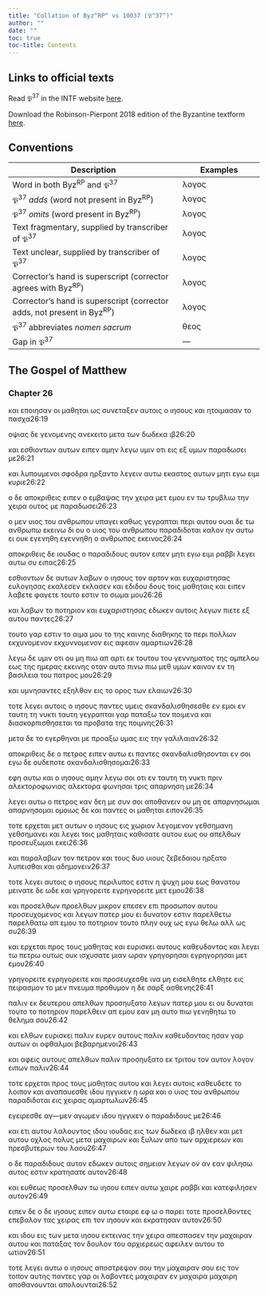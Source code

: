 ```yaml
---
title: "Collation of Byz^RP^ vs 10037 (𝔓^37^)"
author: ""
date: ""
toc: true
toc-title: Contents
---
```


::: {.callout-note appearance="minimal" icon="false" collapse="true"}
# Links to official texts

Read 𝔓^37^ in the INTF website [here](https://ntvmr.uni-muenster.de/manuscript-workspace?docID=10037).

Download the Robinson-Pierpont 2018 edition of the Byzantine textform [here](https://web.archive.org/web/20210413060536/https://byzantinetext.com/wp-content/uploads/2021/03/robinson-pierpont-2018-gnt-edition.pdf).


:::


::: {.callout-note appearance="minimal" icon="false" collapse="true"}
# Conventions

| Description                                                              	| Examples                           	|
|--------------------------------------------------------------------------	|------------------------------------	|
| Word in both Byz^RP^ and 𝔓^37^                                   	| λογος                              	|
| 𝔓^37^ *adds* (word not present in Byz^RP^)                       	| [λογος]{.greek-added}            	|
| 𝔓^37^ *omits* (word present in Byz^RP^)                          	| [λογος]{.greek-omitted}          	|
| Text fragmentary, supplied by transcriber of 𝔓^37^               	| [λογος]{.greek-supplied}         	|
| Text unclear, supplied by transcriber of 𝔓^37^                   	| [λογος]{.unclear}                	|
| Corrector's hand is superscript (corrector agrees with Byz^RP^)          	| [λογος]{.corr}                   	|
| Corrector's hand is superscript (corrector adds, not present in Byz^RP^) 	| [[λογος]{.corr}]{.greek-added} 	|
| 𝔓^37^ abbreviates *nomen sacrum*                                 	| [θεος]{.greek-abbr}            	|
| Gap in 𝔓^37^                                                     	| [―]{.gap}                        	|
:::

## The Gospel of Matthew

### Chapter 26

[και]{.greek-omitted} [εποιησαν]{.greek-omitted} [οι]{.greek-omitted} [μαθη]{.greek-supplied}[ται]{.greek-supplied} [ως]{.greek-supplied} [συν]{.greek-supplied}[ετα]{.unclear}ξεν α[υ]{.unclear}[τοις]{.greek-supplied} [ο]{.greek-supplied} [ιησους]{.greek-abbr} [και]{.greek-supplied} [ητοιμασαν]{.greek-supplied} [το]{.greek-supplied} [πασχα]{.greek-supplied}[26:19]{.aside}

[ο]{.greek-supplied}[ψ]{.unclear}ιας [δ]{.unclear}ε γ[ε]{.unclear}νομενης αν[ε]{.greek-supplied}κειτο μετα των [δωδεκα]{.greek-omitted} [[ιβ]{.greek-abbr}]{.greek-added}[26:20]{.aside}

[και]{.greek-supplied} [εσθιον]{.greek-supplied}[τ]{.greek-supplied}[ω]{.unclear}ν αυτων ειπεν αμ[η]{.unclear}ν λεγω υμιν [οτι]{.greek-omitted} εις εξ [υ]{.unclear}[μων]{.greek-supplied} [πα]{.greek-supplied}[ρ]{.greek-supplied}[α]{.unclear}δωσει με[26:21]{.aside}

και λυπουμ[ε]{.unclear}νοι σφοδρα ηρξαντο [λεγειν]{.greek-supplied} [αυτω]{.greek-omitted} [εκα]{.greek-supplied}[σ]{.greek-supplied}τος αυτων μητι εγω ει[μ]{.unclear}ι [κυριε]{.greek-abbr}[26:22]{.aside}

ο δε αποκριθε[ις]{.greek-supplied} [ειπεν]{.greek-supplied} [ο]{.greek-supplied} [εμ]{.greek-supplied}[β]{.greek-supplied}α[ψ]{.unclear}ας [την]{.greek-added} [χειρα]{.greek-added} μετ εμου εν τω τρυβλιω [την]{.greek-omitted} [χειρα]{.greek-omitted} ουτ[ο]{.unclear}[ς]{.greek-supplied} [με]{.greek-supplied} [παραδωσει]{.greek-supplied}[26:23]{.aside}

ο μεν υιος του ανθρωπου υπαγει καθως γεγρα[π]{.unclear}ται [περι]{.greek-supplied} [αυτου]{.greek-supplied} ουαι δε τω ανθρωπω εκεινω δι ου ο υιος του ανθρωπο[υ]{.greek-supplied} [παραδιδοται]{.greek-supplied} καλον ην αυτω ει ουκ [εγενηθη]{.greek-added} [εγεννηθη]{.corr} ο ανθρωπος εκεινος[26:24]{.aside}

[αποκριθεις]{.greek-supplied} [δ]{.unclear}ε ιουδας ο παραδιδους αυτον ειπεν μητι εγω ειμι ρ[αββι]{.greek-supplied} [λε]{.greek-supplied}[γει]{.unclear} [αυτω]{.greek-supplied} [σ]{.greek-supplied}υ ειπας[26:25]{.aside}

εσθιοντων δε αυτων λαβων ο [ιησους]{.greek-abbr} [τον]{.greek-omitted} [αρτον]{.greek-supplied} [και]{.greek-supplied} [ευχαριστησας]{.greek-omitted} [[ευλογ]{.greek-supplied}[η]{.unclear}σας]{.greek-added} [εκαλεσεν]{.greek-added} [εκλασεν]{.corr} και [εδιδου]{.greek-omitted} [δους]{.greek-added} τοις μαθηταις [και]{.greek-omitted} [ε]{.unclear}[ιπεν]{.greek-supplied} [λα]{.greek-supplied}[βετε]{.greek-supplied} [φαγε]{.greek-supplied}[τ]{.unclear}ε τουτο εστιν το σωμα μου[26:26]{.aside}

και λαβω[ν]{.unclear} [το]{.greek-omitted} [ποτηριον]{.greek-supplied} [και]{.greek-supplied} [ευχαρ]{.greek-supplied}ιστησας εδωκεν αυτοις λεγων πιετε ε[ξ]{.unclear} [αυτου]{.greek-supplied} [παν]{.greek-supplied}[τες]{.greek-supplied}[26:27]{.aside}

[τουτ]{.greek-supplied}[ο]{.unclear} γαρ εστιν το αιμα μου [το]{.greek-omitted} της [καινης]{.greek-omitted} διαθηκης τ[ο]{.greek-supplied} [περι]{.greek-supplied} [πολλων]{.greek-supplied} [εκ]{.greek-supplied}χυνομενον [[[εκ]{.greek-supplied}χυννομενον]{.corr}]{.greek-added} εις αφεσιν αμαρτιων[26:28]{.aside}

[λ]{.unclear}[εγω]{.greek-supplied} [δε]{.greek-supplied} [υμιν]{.greek-supplied} [οτι]{.greek-omitted} [ου]{.greek-supplied} [μ]{.greek-supplied}[η]{.unclear} π[ι]{.unclear}ω απ αρτι [ε]{.unclear}κ τουτου [του]{.corr} γεννηματος της [αμπελου]{.greek-supplied} [εως]{.greek-supplied} [τη]{.greek-supplied}[ς]{.unclear} ημερας εκεινης οταν αυτο [πινω]{.greek-omitted} [πιω]{.greek-added} με[θ]{.greek-supplied} [υμων]{.greek-supplied} [καινον]{.greek-supplied} εν τη βασιλεια του πατρος μου[26:29]{.aside}

κ[αι]{.unclear} [υμ]{.unclear}ν[η]{.unclear}σαν[τ]{.unclear}[ες]{.greek-supplied} [εξηλθ]{.greek-supplied}[ο]{.unclear}ν ει[ς]{.unclear} το ορος των ελ[αι]{.unclear}ων[26:30]{.aside}

τ[οτ]{.unclear}[ε]{.greek-supplied} [λεγε]{.unclear}ι αυτοις ο [ιησους]{.greek-abbr} [παντες]{.greek-supplied} [υ]{.unclear}μεις σκανδαλισθησεσθε εν εμοι εν [ταυτη]{.greek-added} [τ]{.unclear}[η]{.greek-supplied} [νυκτι]{.greek-supplied} ταυτη γεγραπται γαρ παταξω τον ποιμενα κ[αι]{.greek-supplied} [δια]{.greek-supplied}[σκορπ]{.greek-supplied}[ι]{.unclear}σθησεται τα προβατα της ποιμνης[26:31]{.aside}

μ[ετ]{.unclear}α δε το [εγε]{.greek-supplied}[ρθ]{.unclear}ηναι με πρ[ο]{.unclear}αξω υμας εις την γαλι[λ]{.unclear}αιαν[26:32]{.aside}

απο[κ]{.greek-supplied}[ρ]{.unclear}ιθεις δε ο πετρο[ς]{.unclear} ειπεν [αυτω]{.greek-omitted} ει παντες σκανδαλισθη[σ]{.greek-supplied}[ο]{.unclear}ν[ται]{.unclear} [ε]{.unclear}ν [σοι]{.unclear} ε[γω]{.unclear} [δε]{.greek-omitted} ουδεποτε σκανδ[αλι]{.unclear}σ[θη]{.unclear}σομαι[26:33]{.aside}

[ε]{.greek-supplied}φη αυτω [και]{.greek-added} [ο]{.unclear} [ιησους]{.greek-abbr} α[μ]{.unclear}ην λε[γ]{.unclear}ω σο[ι]{.unclear} [οτι]{.unclear} [εν]{.greek-omitted} τα[υ]{.unclear}τη τη νυ[κ]{.greek-supplied}τι πρι[ν]{.unclear} [αλεκτορο[φ]{.unclear}[ωνιας]{.greek-supplied}]{.greek-added} [αλεκτορα]{.greek-omitted} [φωνησαι]{.greek-omitted} [τρις]{.greek-supplied} [απαρνησ]{.greek-supplied}[η]{.unclear} μ[ε]{.unclear}[26:34]{.aside}

[λ]{.greek-supplied}[ε]{.unclear}[γε]{.greek-supplied}[ι]{.unclear} α[υ]{.unclear}τω ο πετρος [κ]{.unclear}[αν]{.greek-supplied} [δεη]{.greek-supplied} [με]{.greek-supplied} [συν]{.greek-supplied} [σοι]{.greek-supplied} [αποθανειν]{.greek-supplied} [ο]{.greek-supplied}[υ]{.unclear} [μ]{.unclear}η σε [απαρνησωμαι]{.greek-omitted} [απαρνησο[μ]{.unclear}[αι]{.greek-supplied}]{.greek-added} [ομοιως]{.greek-supplied} [δε]{.greek-omitted} [και]{.greek-supplied} [παντες]{.greek-supplied} [οι]{.greek-supplied} [μαθηται]{.greek-supplied} [ει]{.unclear}πον[26:35]{.aside}

τοτε [ε]{.unclear}ρχεται [μετ]{.greek-supplied} [αυτων]{.greek-supplied} [ο]{.greek-supplied} [ιησους]{.greek-abbr} [εις]{.greek-supplied} [χωριον]{.greek-supplied} [λεγομενον]{.greek-supplied} [γεθσημανη]{.greek-omitted} [[γ]{.unclear}ε[θσ]{.unclear}ημανει]{.greek-added} και [λεγει]{.greek-supplied} [τοις]{.greek-supplied} [μαθηταις]{.greek-supplied} [καθισατε]{.greek-supplied} [αυτου]{.greek-supplied} [εως]{.greek-omitted} [ου]{.greek-omitted} [απελθων]{.greek-omitted} [προσευξωμαι]{.greek-omitted} [εκει]{.greek-omitted}[26:36]{.aside}

[και]{.greek-omitted} [παραλαβων]{.greek-omitted} [τον]{.greek-supplied} [πετρον]{.greek-supplied} [και]{.greek-supplied} [τους]{.greek-supplied} [δυο]{.greek-supplied} [υιου]{.greek-supplied}[ς]{.unclear} [ζ]{.unclear}εβεδαιου [ηρ]{.greek-supplied}[ξ]{.unclear}[ατο]{.greek-supplied} [λυπει]{.greek-supplied}[σθαι]{.greek-supplied} [και]{.greek-supplied} [αδη]{.unclear}μον[ε]{.unclear}ιν[26:37]{.aside}

τοτ[ε]{.unclear} [λεγ]{.unclear}ει αυτοις [ο]{.greek-omitted} [ιησους]{.greek-omitted} περ[ι]{.greek-supplied}λυπος [ε]{.unclear}σ[τ]{.unclear}ι[ν]{.unclear} [η]{.greek-supplied} [ψυχη]{.greek-supplied} [μου]{.greek-supplied} [ε]{.unclear}ως θανατου μεινατε [[δ]{.greek-supplied}[ε]{.unclear}]{.greek-added} ωδε και [γρηγορειτε]{.greek-omitted} [εγρηγορειτ[ε]{.unclear}]{.greek-added} [μετ]{.greek-supplied} [εμου]{.greek-supplied}[26:38]{.aside}

[κ]{.greek-supplied}[α]{.unclear}ι [προσελθων]{.greek-omitted} [προελθων]{.greek-added} μικρον ε[π]{.greek-supplied}εσεν επι πρ[ο]{.unclear}σωπον αυτου [προσευχομ]{.greek-supplied}[ε]{.unclear}νος και λεγων πατερ μου ει δυνατο[ν]{.unclear} [εσ]{.unclear}τιν [παρελθετω]{.greek-omitted} [πα[ρελθατω]{.greek-supplied}]{.greek-added} [απ]{.greek-supplied} [ε]{.unclear}μου το ποτηριον του[το]{.unclear} [π]{.unclear}λην ουχ ως εγω θελ[ω]{.unclear} [αλλ]{.greek-supplied} [ως]{.greek-supplied} [συ]{.greek-supplied}[26:39]{.aside}

και ερχ[ε]{.unclear}τ[α]{.unclear}ι προς τους μαθητας και ευρισκει αυ[τους]{.greek-supplied} [κα]{.greek-supplied}θευδ[ο]{.unclear}ντας και λεγει τω πετρω ουτως ουκ ισχυσα[τε]{.greek-supplied} [μι]{.greek-supplied}[α]{.unclear}ν ωραν [γρηγορησαι]{.greek-omitted} [εγρηγορησαι]{.greek-added} μετ εμου[26:40]{.aside}

[γρηγορειτε]{.greek-omitted} [εγρηγορειτε]{.greek-added} και [προσευ]{.greek-supplied}χε[σ]{.unclear}θε ινα μη [εισελθητε]{.greek-omitted} [ελθητε]{.greek-added} εις πειρασμον το μεν [πνευμα]{.greek-abbr} [προθυ]{.greek-supplied}μον η δε σαρξ ασθενης[26:41]{.aside}

παλιν εκ δευτ[ε]{.unclear}[ρου]{.greek-supplied} [απελθων]{.greek-omitted} [προ]{.greek-supplied}[σηυξα]{.greek-supplied}[τ]{.unclear}ο λεγων πατερ [μου]{.greek-omitted} ει ου δυναται τουτο [το]{.greek-omitted} [ποτηριον]{.greek-omitted} παρε[λ]{.unclear}[θειν]{.greek-supplied} [απ]{.greek-omitted} [εμου]{.greek-omitted} [εαν]{.greek-supplied} [μη]{.greek-supplied} [αυτ]{.greek-supplied}[ο]{.unclear} πιω γενηθητω το θελημα σου[26:42]{.aside}

και ελθ[ω]{.unclear}[ν]{.greek-supplied} [ευρισκει]{.greek-omitted} [[παλιν]{.greek-supplied}]{.greek-added} [[ευρεν]{.greek-supplied}]{.greek-added} αυτους [παλιν]{.greek-omitted} καθευδοντας ησαν γαρ αυτων [οι]{.unclear} [ο]{.unclear}[φθαλμοι]{.greek-supplied} [βεβαρ]{.greek-supplied}[η]{.unclear}μενοι[26:43]{.aside}

και αφεις αυτους απελθων [παλιν]{.greek-omitted} προ[σ]{.unclear}[ηυξατο]{.greek-supplied} [εκ]{.greek-omitted} [τριτου]{.greek-omitted} [τον]{.greek-supplied} [αυ]{.greek-supplied}τον λογον ειπων [παλιν]{.greek-added}[26:44]{.aside}

τοτε ερχεται πρ[ο]{.greek-supplied}[ς]{.unclear} [τ]{.unclear}[ους]{.greek-supplied} [μα]{.greek-supplied}[θητα]{.greek-supplied}[ς]{.unclear} [αυτου]{.greek-omitted} και λεγει αυτοις καθευδετε [τ]{.unclear}ο λοιπον και [α]{.unclear}ν[α]{.unclear}[παυε]{.greek-supplied}[σθε]{.greek-supplied} [ιδ]{.greek-supplied}ου η[γ]{.unclear}γικεν η ωρα και ο υιος του ανθρωπου πα[ρ]{.unclear}[αδιδοται]{.greek-supplied} εις χειρ[ας]{.unclear} αμαρτωλων[26:45]{.aside}

εγειρεσθε [α[γ]{.unclear}[―]{.gap}μεν]{.greek-added} [α[γ]{.unclear}ωμεν]{.corr} [ιδου]{.unclear} [ηγγικεν]{.greek-supplied} ο παραδ[ι]{.unclear}δου[ς]{.unclear} [μ]{.unclear}[ε]{.greek-supplied}[26:46]{.aside}

[και]{.greek-supplied} [ε]{.greek-supplied}[τι]{.unclear} [αυτου]{.unclear} λαλουντος ιδου ιου[δ]{.unclear}[ας]{.greek-supplied} [εις]{.greek-supplied} των [δωδεκα]{.greek-omitted} [[ιβ]{.greek-abbr}]{.greek-added} ηλθεν και μετ αυτου οχλος πολυς με[τα]{.unclear} [μαχαιρων]{.greek-supplied} [και]{.unclear} ξυλων απο των αρχιερεων και πρεσβυτερων [του]{.greek-supplied} [λαου]{.greek-supplied}[26:47]{.aside}

[ο]{.unclear} [δ]{.unclear}ε παρ[αδιδ]{.unclear}ους αυτον εδ[ω]{.unclear}κεν αυτοις σημε[ι]{.unclear}[ον]{.greek-supplied} [λεγων]{.greek-supplied} ον [αν]{.greek-omitted} [εαν]{.greek-added} φιλησω αυτος εστιν κρατησατε αυτον[26:48]{.aside}

κα[ι]{.unclear} ευθεως προσε[λθ]{.unclear}ων τω [ιησου]{.greek-abbr} ειπεν [αυτω]{.greek-added} [χαιρε]{.greek-omitted} [ραββι]{.greek-omitted} [και]{.greek-omitted} [κατεφιλησεν]{.greek-omitted} [αυτον]{.greek-omitted}[26:49]{.aside}

[[ειπεν]{.corr}]{.greek-added} [[[δε]{.unclear}]{.corr}]{.greek-added} [ο]{.corr} [δε]{.greek-omitted} [[ιησους]{.greek-abbr}]{.corr} [ειπεν]{.greek-omitted} [αυτω]{.corr} εταιρε εφ [ω]{.greek-omitted} [ο]{.greek-added} [παρει]{.greek-supplied} τοτε προσελ[θον]{.unclear}τες επεβαλον τας χειρας επι τον [ιησουν]{.greek-abbr} και εκρατησ[α]{.unclear}ν αυτον[26:50]{.aside}

[και]{.unclear} [ιδου]{.unclear} [εις]{.unclear} [των]{.greek-omitted} μετα [ιησου]{.greek-abbr} εκτ[ε]{.unclear}[ινας]{.greek-supplied} [τ]{.unclear}ην [χε]{.unclear}[ιρ]{.greek-supplied}[α]{.unclear} [α]{.unclear}[π]{.greek-supplied}[εσ]{.unclear}[π]{.greek-supplied}[α]{.unclear}[σεν]{.greek-supplied} [την]{.greek-supplied} [μα]{.greek-supplied}χαιραν αυτου [κα]{.unclear}[ι]{.greek-supplied} [πα]{.greek-supplied}[ταξας]{.greek-supplied} [τον]{.greek-supplied} [δουλον]{.greek-supplied} [του]{.greek-supplied} [α]{.greek-supplied}ρχιερεως αφ[ειλ]{.unclear}[εν]{.greek-supplied} [αυ]{.greek-supplied}[του]{.greek-supplied} [το]{.greek-supplied} [ωτιον]{.greek-supplied}[26:51]{.aside}

[τοτε]{.greek-supplied} [λεγει]{.greek-supplied} [αυτ]{.greek-supplied}ω ο [ιησους]{.greek-abbr} [α]{.unclear}ποστρεψο[ν]{.greek-supplied} [σου]{.greek-omitted} [την]{.greek-supplied} [μαχαιραν]{.greek-supplied} [[σου]{.greek-supplied}]{.greek-added} [εις]{.greek-supplied} [τον]{.greek-supplied} [τοπον]{.greek-supplied} αυτης παντες γ[α]{.unclear}[ρ]{.greek-supplied} [οι]{.greek-supplied} [λαβοντες]{.greek-supplied} [μαχαιραν]{.greek-supplied} [εν]{.greek-supplied} [μαχαιρα]{.greek-omitted} [[μα]{.greek-supplied}[χ]{.unclear}αιρη]{.greek-added} [αποθανουνται]{.greek-omitted} [απολου[ντ]{.unclear}[α]{.greek-supplied}[ι]{.unclear}]{.greek-added}[26:52]{.aside}

